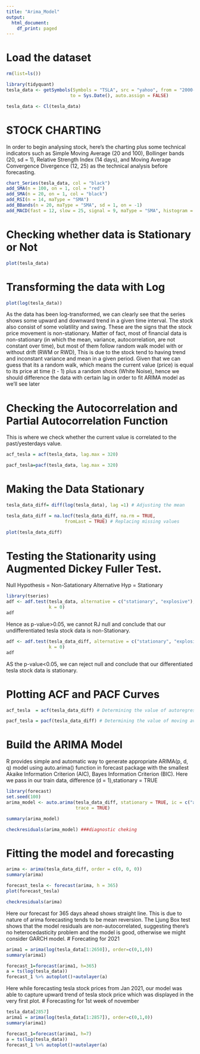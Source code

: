 ```yaml
---
title: "Arima_Model"
output:
  html_document:
    df_print: paged
---
```


# Load the dataset
```r
rm(list=ls())

library(tidyquant)
tesla_data <- getSymbols(Symbols = "TSLA", src = "yahoo", from = "2000-01-01", 
                        to = Sys.Date(), auto.assign = FALSE)

tesla_data <- Cl(tesla_data)
```

# STOCK CHARTING

In order to begin analysing stock, here's the charting plus some technical indicators such as Simple Moving Average (20 and 100), Bollinger bands (20, sd = 1), Relative Strength Index (14 days), and Moving Average Convergence Divergence (12, 25) as the technical analysis before forecasting.
```r
chart_Series(tesla_data, col = "black")
add_SMA(n = 100, on = 1, col = "red")
add_SMA(n = 20, on = 1, col = "black")
add_RSI(n = 14, maType = "SMA")
add_BBands(n = 20, maType = "SMA", sd = 1, on = -1)
add_MACD(fast = 12, slow = 25, signal = 9, maType = "SMA", histogram = TRUE)
```
# Checking whether data is Stationary or Not
```r

plot(tesla_data)
```
# Transforming the data with Log

```r
plot(log(tesla_data)) 
```

As the data has been log-transformed, we can clearly see that the series shows some upward and downward trend in a given time interval. 
The stock also consist of some volatility and swing. These are the signs that the stock price movement is non-stationary. 
Matter of fact, most of financial data is non-stationary (in which the mean, variance, autocorrelation, are not constant over time), but most of them follow random walk model with or without drift (RWM or RWD), 
This is due to the stock tend to having trend and inconstant variance and mean in a given period. Given that we can guess that its a random walk, which means the current value (price) is equal to its price at time (t - 1) plus a random shock (White Noise), 
hence we should difference the data with certain lag in order to fit ARIMA model as we’ll see later

# Checking the Autocorrelation and Partial Autocorrelation Function
This is where we check whether the current value is correlated to the past/yesterdays value.

```r
acf_tesla = acf(tesla_data, lag.max = 320)

pacf_tesla=pacf(tesla_data, lag.max = 320)
```


# Making the Data Stationary
```r
tesla_data_diff= diff(log(tesla_data), lag =1) # Adjusting the mean

tesla_data_diff = na.locf(tesla_data_diff, na.rm = TRUE,
                      fromLast = TRUE) # Replacing missing values

plot(tesla_data_diff)
```
# Testing the Stationarity using Augmented Dickey Fuller Test.
Null Hypothesis = Non-Satationary
Alternative Hyp = Stationary

```r
library(tseries)
adf <- adf.test(tesla_data, alternative = c("stationary", "explosive"), 
                k = 0)
adf
```
Hence as p-value>0.05, we cannot RJ null and conclude that our undifferentiated tesla stock data is non-Stationary.
```r
adf <- adf.test(tesla_data_diff, alternative = c("stationary", "explosive"), 
                k = 0)
adf
```
AS the p-value<0.05, we can reject null and conclude that our differentiated tesla stock data is stationary.



# Plotting ACF and PACF Curves
```r
acf_tesla  = acf(tesla_data_diff) # Determining the value of autoregressive AR(P)

pacf_tesla = pacf(tesla_data_diff) # Determining the value of moving avg MA(p)
```



# Build the ARIMA Model
R provides simple and automatic way to generate appropriate ARIMA(p, d, q) model using auto.arima() function in forecast package with the smallest Akaike Information Criterion (AIC), Bayes Information Criterion (BIC).
Here we pass in our train data, difference (d = 1),stationary = TRUE
```r
library(forecast)
set.seed(100)
arima_model <- auto.arima(tesla_data_diff, stationary = TRUE, ic = c("aicc", "aic", "bic"), 
                          trace = TRUE)

summary(arima_model)

checkresiduals(arima_model) ###diagnostic cheking
```

# Fitting the model and forecasting
```r
arima <- arima(tesla_data_diff, order = c(0, 0, 0))
summary(arima)

forecast_tesla <- forecast(arima, h = 365)
plot(forecast_tesla)

checkresiduals(arima)
```
Here our forecast for 365 days ahead shows straight line. This is due to nature of arima forecasting tends to be mean reversion. 
The Ljung Box test shows that the model residuals are non-autocorrelated, suggesting there's no heterocedasticity problem and the model is good, otherwise we might consider GARCH model.
# Forecating for 2021
```r
arima1 = arima(log(tesla_data[1:2650]), order=c(0,1,0))
summary(arima1)

forecast_1=forecast(arima1, h=365)
a = ts(log(tesla_data))
forecast_1 %>% autoplot()+autolayer(a)
```





Here while forecasting tesla stock prices from Jan 2021, our model was able to capture upward trend
of tesla stock price which was displayed in the very first plot.
# Forecasting for 1st week of november
```r
tesla_data[2857]
arima1 = arima(log(tesla_data[1:2857]), order=c(0,1,0))
summary(arima1)

forecast_1=forecast(arima1, h=7)
a = ts(log(tesla_data))
forecast_1 %>% autoplot()+autolayer(a)

```